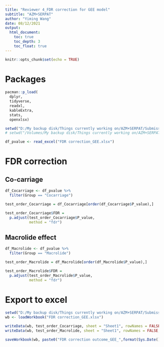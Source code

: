 ---
title: "Reviewer 4_FDR correction for GEE model"
subtitle: "AZM+SERPAT"
author: "Yiming Wang"
date: 08/12/2021
output: 
  html_document:
    toc: true
    toc_depth: 3
    toc_float: true
---

```{r setup, include=FALSE}
knitr::opts_chunk$set(echo = TRUE)
```

# Packages
```{r library package and import data, echo=TRUE,message=FALSE, warning=FALSE,message=FALSE, warning=FALSE}
pacman::p_load(
  dplyr,
  tidyverse,
  readxl,
  kableExtra,
  stats,
  openxlsx)

setwd("D:/My backup disk/Things currently working on/AZM+SERPAT/Submission_Chest_2021") # Windows
# setwd("/Volumes/My backup disk/Things currently working on/AZM+SERPAT/Submission_Chest_2021") # Mac

df_pvalue <- read_excel("FDR correction_GEE.xlsx")
```

# FDR correction
## Co-carriage
```{r Cocarriage, echo=TRUE,message=FALSE, warning=FALSE,message=FALSE, warning=FALSE, dpi=300}
df_Cocarriage <- df_pvalue %>% 
  filter(Group == "Cocarriage")

test_order_Cocarriage = df_Cocarriage[order(df_Cocarriage$P_value),]

test_order_Cocarriage$FDR =
  p.adjust(test_order_Cocarriage$P_value,
           method = "fdr")
```

## Macrolide effect
```{r Macrolide effect, echo=TRUE,message=FALSE, warning=FALSE,message=FALSE, warning=FALSE, dpi=300}
df_Macrolide <- df_pvalue %>% 
  filter(Group == "Macrolide")

test_order_Macrolide = df_Macrolide[order(df_Macrolide$P_value),]

test_order_Macrolide$FDR =
  p.adjust(test_order_Macrolide$P_value,
           method = "fdr")
```


# Export to excel
```{r export to excel, echo=TRUE,message=FALSE, warning=FALSE,message=FALSE, warning=FALSE, dpi=300}
setwd("D:/My backup disk/Things currently working on/AZM+SERPAT/Submission_Chest_2021") # Windows
wb <- loadWorkbook("FDR correction_GEE.xlsx")

writeData(wb, test_order_Cocarriage, sheet = "Sheet1", rowNames = FALSE, colNames = TRUE, startRow = 1,startCol = 5) 
writeData(wb, test_order_Macrolide, sheet = "Sheet1", rowNames = FALSE, colNames = TRUE, startRow = 1,startCol = 10) 

saveWorkbook(wb, paste0("FDR correction outcome_GEE_",format(Sys.Date(),format="%d%m%y"),".xlsx"), overwrite = TRUE) # write the excel sheet to the folder

```


